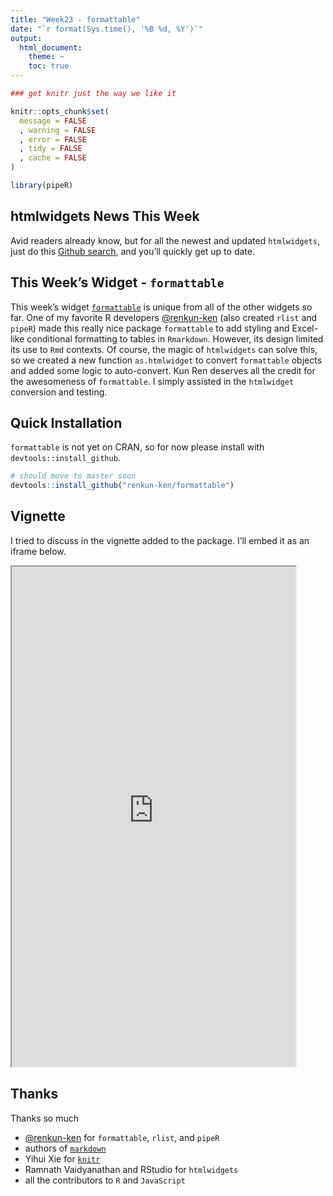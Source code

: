```yaml
---
title: "Week23 - formattable"
date: "`r format(Sys.time(), '%B %d, %Y')`"
output:
  html_document:
    theme: ~
    toc: true
---
```


```r
### get knitr just the way we like it

knitr::opts_chunk$set(
  message = FALSE
  , warning = FALSE
  , error = FALSE
  , tidy = FALSE
  , cache = FALSE
)

library(pipeR)

```

## htmlwidgets News This Week

Avid readers already know, but for all the newest and updated `htmlwidgets`, just do this [Github search](https://github.com/search?o=desc&q=htmlwidgets&s=indexed&type=Code), and you'll quickly get up to date.

## This Week's Widget - `formattable`

This week's widget [`formattable`](https://github.com/renkun-ken/formattable) is unique from all of the other widgets so far.  One of my favorite R developers [\@renkun-ken](https://github.com/renkun-ken) (also created `rlist` and `pipeR`) made this really nice package `formattable` to add styling and Excel-like conditional formatting to tables in `Rmarkdown`.  However, its design limited its use to `Rmd` contexts.  Of course, the magic of `htmlwidgets` can solve this, so we created a new function `as.htmlwidget` to convert `formattable` objects and added some logic to auto-convert.  Kun Ren deserves all the credit for the awesomeness of `formattable`.  I simply assisted in the `htmlwidget` conversion and testing.


## Quick Installation

`formattable` is not yet on CRAN, so for now please install with `devtools::install_github`. 

```r
# should move to master soon
devtools::install_github("renkun-ken/formattable")
```

## Vignette

I tried to discuss in the vignette added to the package.  I'll embed it as an iframe below.

<iframe src = "http://timelyportfolio.github.io/buildingwidgets/week23/formattable_vignette.html" style = "height:800px; width:90%;"></iframe>

## Thanks

Thanks so much

- [\@renkun-ken](http://renkun.me) for `formattable`, `rlist`, and `pipeR`
- authors of [`markdown`](http://cran.r-project.org/web/packages/markdown/index.html)
- Yihui Xie for [`knitr`](http://yihui.name/knitr/)
- Ramnath Vaidyanathan and RStudio for `htmlwidgets`
- all the contributors to `R` and `JavaScript`

